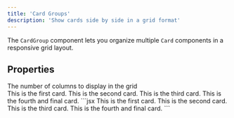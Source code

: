 ```yaml
---
title: 'Card Groups'
description: 'Show cards side by side in a grid format'
---
```


The `CardGroup` component lets you organize multiple `Card` components in a responsive grid layout.

## Properties

<ParamField path="cols" type="number" required={false} default="2">
  The number of columns to display in the grid
</ParamField>

<br />
<Tabs>
  <Tab title="Example">
    <CardGroup cols={2}>
      <Card title="First Card" icon="circle-1">
        This is the first card.
      </Card>
      <Card title="Second Card" icon="circle-2">
        This is the second card.
      </Card>
      <Card title="Third Card" icon="circle-3">
        This is the third card.
      </Card>
      <Card title="Fourth Card" icon="circle-4">
        This is the fourth and final card.
      </Card>
    </CardGroup>
  </Tab>
  <Tab title="Markdown">
    ```jsx
    <CardGroup cols={2}>
      <Card title="First Card" icon="circle-1">
        This is the first card.
      </Card>
      <Card title="Second Card" icon="circle-2">
        This is the second card.
      </Card>
      <Card title="Third Card" icon="circle-3">
        This is the third card.
      </Card>
      <Card title="Fourth Card" icon="circle-4">
        This is the fourth and final card.
      </Card>
    </CardGroup>
    ```
  </Tab>
</Tabs>